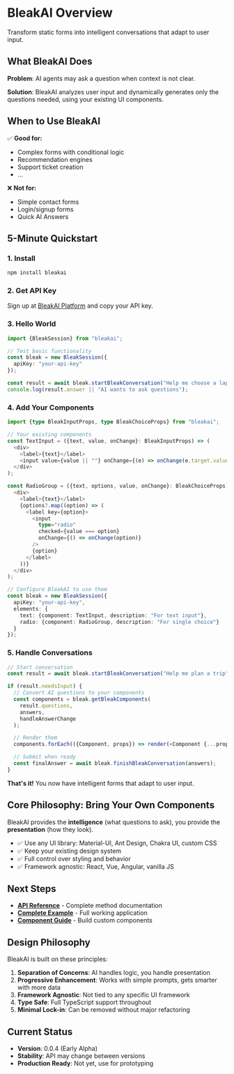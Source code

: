 # BleakAI Overview

Transform static forms into intelligent conversations that adapt to user input.

## What BleakAI Does

**Problem**: AI agents may ask a question when context is not clear.

**Solution**: BleakAI analyzes user input and dynamically generates only the questions needed, using your existing UI components.

## When to Use BleakAI

✅ **Good for:**

- Complex forms with conditional logic
- Recommendation engines
- Support ticket creation
- ...

❌ **Not for:**

- Simple contact forms
- Login/signup forms
- Quick AI Answers

## 5-Minute Quickstart

### 1. Install

```bash
npm install bleakai
```

### 2. Get API Key

Sign up at [BleakAI Platform](https://platform.bleak.ai) and copy your API key.

### 3. Hello World

```typescript
import {BleakSession} from "bleakai";

// Test basic functionality
const bleak = new BleakSession({
  apiKey: "your-api-key"
});

const result = await bleak.startBleakConversation("Help me choose a laptop");
console.log(result.answer || "AI wants to ask questions");
```

### 4. Add Your Components

```typescript
import {type BleakInputProps, type BleakChoiceProps} from "bleakai";

// Your existing components
const TextInput = ({text, value, onChange}: BleakInputProps) => (
  <div>
    <label>{text}</label>
    <input value={value || ""} onChange={(e) => onChange(e.target.value)} />
  </div>
);

const RadioGroup = ({text, options, value, onChange}: BleakChoiceProps) => (
  <div>
    <label>{text}</label>
    {options?.map((option) => (
      <label key={option}>
        <input
          type="radio"
          checked={value === option}
          onChange={() => onChange(option)}
        />
        {option}
      </label>
    ))}
  </div>
);

// Configure BleakAI to use them
const bleak = new BleakSession({
  apiKey: "your-api-key",
  elements: {
    text: {component: TextInput, description: "For text input"},
    radio: {component: RadioGroup, description: "For single choice"}
  }
});
```

### 5. Handle Conversations

```typescript
// Start conversation
const result = await bleak.startBleakConversation("Help me plan a trip");

if (result.needsInput) {
  // Convert AI questions to your components
  const components = bleak.getBleakComponents(
    result.questions,
    answers,
    handleAnswerChange
  );

  // Render them
  components.forEach(({Component, props}) => render(<Component {...props} />));

  // Submit when ready
  const finalAnswer = await bleak.finishBleakConversation(answers);
}
```

**That's it!** You now have intelligent forms that adapt to user input.

## Core Philosophy: Bring Your Own Components

BleakAI provides the **intelligence** (what questions to ask), you provide the **presentation** (how they look).

- ✅ Use any UI library: Material-UI, Ant Design, Chakra UI, custom CSS
- ✅ Keep your existing design system
- ✅ Full control over styling and behavior
- ✅ Framework agnostic: React, Vue, Angular, vanilla JS

## Next Steps

- **[API Reference](api-reference)** - Complete method documentation
- **[Complete Example](dynamic-forms)** - Full working application
- **[Component Guide](dynamic-forms-components)** - Build custom components

## Design Philosophy

BleakAI is built on these principles:

1. **Separation of Concerns**: AI handles logic, you handle presentation
2. **Progressive Enhancement**: Works with simple prompts, gets smarter with more data
3. **Framework Agnostic**: Not tied to any specific UI framework
4. **Type Safe**: Full TypeScript support throughout
5. **Minimal Lock-in**: Can be removed without major refactoring

## Current Status

- **Version**: 0.0.4 (Early Alpha)
- **Stability**: API may change between versions
- **Production Ready**: Not yet, use for prototyping
